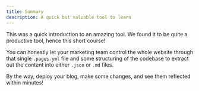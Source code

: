 ```yaml
---
title: Summary
description: A quick but valuable tool to learn
---
```


<VideoEmbed
  id="-3Jl1c1uAjI"
  title="Build a marketing website with zero-cost CMS | Pages CMS | Astro | Frontend Hire"
  startAt={1310}
/>

This was a quick introduction to an amazing tool. We found it to be quite a productive tool, hence this short course!

You can honestly let your marketing team control the whole website through that single `.pages.yml` file and some structuring of the codebase to extract out the content into either `.json` or `.md` files.

By the way, deploy your blog, make some changes, and see them reflected within minutes!
